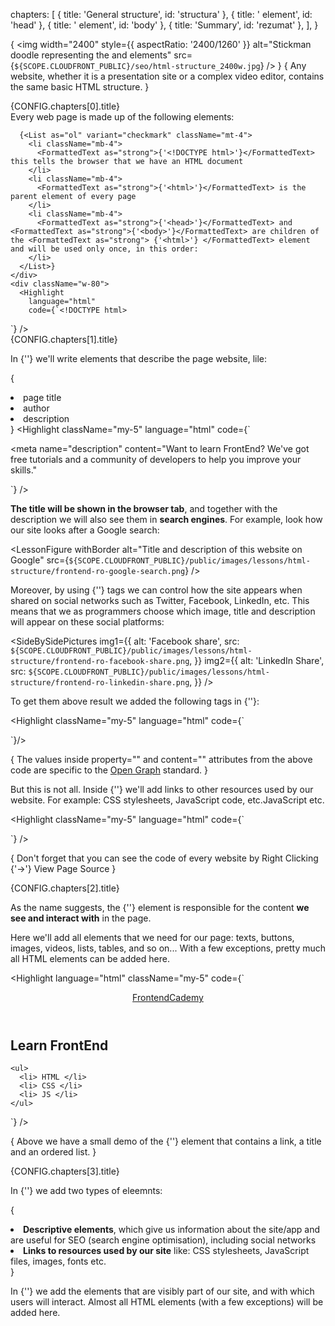   chapters: [
    { title: 'General structure', id: 'structura' },
    { title: '<head> element', id: 'head' },
    { title: '<body> element', id: 'body' },
    { title: 'Summary', id: 'rezumat' },
  ],
}

{<LessonCover>
  <img
    width="2400"
    style={{ aspectRatio: '2400/1260' }}
    alt="Stickman doodle representing the <head> and <body> elements"
    src={`${SCOPE.CLOUDFRONT_PUBLIC}/seo/html-structure_2400w.jpg`}
  />
</LessonCover>}
{<LessonFirstSentence>
  Any website, whether it is a presentation site or a complex video editor, contains the same basic HTML structure.
</LessonFirstSentence>}
<section>
  <LessonHeading as="h2" id={CONFIG.chapters[0].id}>
    {CONFIG.chapters[0].title}
  </LessonHeading>
  <ResponsiveFlex breakpoint={1000} className="gap-x-8">
    <div>
      Every web page is made up of the following elements:

      {<List as="ol" variant="checkmark" className="mt-4">
        <li className="mb-4">
          <FormattedText as="strong">{'<!DOCTYPE html>'}</FormattedText> this tells the browser that we have an HTML document
        </li>
        <li className="mb-4">
          <FormattedText as="strong">{'<html>'}</FormattedText> is the parent element of every page
        </li>
        <li className="mb-4">
          <FormattedText as="strong">{'<head>'}</FormattedText> and <FormattedText as="strong">{'<body>'}</FormattedText> are children of the <FormattedText as="strong"> {'<html>'} </FormattedText> element and will be used only once, in this order:
        </li>
      </List>}
    </div>
    <div className="w-80">
      <Highlight
        language="html"
        code={`<!DOCTYPE html>
<html> 
  <head>
    <!--
      ...
    -->
  </head>
  <body>
    <!-- 
      ...
    -->
  </body>
</html>`}
      />
    </div>
  </ResponsiveFlex>
</section>
<section className="my-5">
  <LessonHeading as="h2" id={CONFIG.chapters[1].id}>
    {CONFIG.chapters[1].title}
  </LessonHeading>
  
  In <FormattedText as="strong">{'<head>'}</FormattedText> we'll write elements that describe the page website, lile:

  {<List variant="bullets">
    <li>page title</li>
    <li>author</li>
    <li>description</li>
  </List>}
  <Highlight
          className="my-5"
          language="html"
          code={`<head>
  <title> FrontendCademy - Learn from the open-source community </title>

  <meta name="author" content="Alexandru Păvăloi">

  <meta 
    name="description"
    content="Want to learn FrontEnd? We've got free tutorials and a community of developers to help you improve your skills." 
  >
</head>`} />

  <strong>The title will be shown in the browser tab</strong>, and together with the description we will also see them in <strong>search engines</strong>. For example, look how our site looks after a Google search:

  <LessonFigure
    withBorder
    alt="Title and description of this website on Google"
    src={`${SCOPE.CLOUDFRONT_PUBLIC}/public/images/lessons/html-structure/frontend-ro-google-search.png`}
  />

  Moreover, by using <FormattedText as="strong">{'<meta>'}</FormattedText> tags we can control how the site appears when shared on social networks such as Twitter, Facebook, LinkedIn, etc. This means that we as programmers choose which image, title and description will appear on these social platforms:

  <SideBySidePictures
    img1={{
      alt: 'Facebook share',
      src: `${SCOPE.CLOUDFRONT_PUBLIC}/public/images/lessons/html-structure/frontend-ro-facebook-share.png`,
    }}
    img2={{
      alt: 'LinkedIn Share',
      src: `${SCOPE.CLOUDFRONT_PUBLIC}/public/images/lessons/html-structure/frontend-ro-linkedin-share.png`,
    }}
  />

  To get them above result we added the following tags in <FormattedText as="strong">{'<head>'}</FormattedText>:

  <Highlight
    className="my-5"
    language="html"
    code={`<meta property="og:type" content="website" />
<meta property="og:url" content="https://FrontEnd.ro" />

<meta 
  property="og:title" 
  content="FrontEnd.ro - Învață de la comunitatea open-source" 
/>
<meta 
  property="og:description"
  content="Vrei să înveți FrontEnd? Aici ai parte 
    de tutoriale gratuite și o comunitate de developeri care te vor ajuta să devii mai bun." />

<meta property="og:image" content="https://frontend.ro/main-seo-image.jpg" />
<meta property="og:image:type" content="image/jpeg" />
<meta property="og:image:width" content="1200" />
<meta property="og:image:height" content="630" />`}/>

  {<LessonTip>
    The values inside <FormattedText as="strong">property=""</FormattedText> and <FormattedText as="strong">content=""</FormattedText> attributes from the above code are specific to the <a href="https://ogp.me/">Open Graph</a> standard.
  </LessonTip>}

  But this is not all. Inside <FormattedText as="strong">{'<head>'}</FormattedText> we'll add links to other resources used by our website. For example: CSS stylesheets, JavaScript code, etc.JavaScript etc.

  <Highlight
    className="my-5"
    language="html"
    code={`<link rel="stylesheet" href="/css/styles.css" />

<script src="/js/script.js"></script>
`} />

  {<LessonTip>
    Don't forget that you can see the code of every website by <FormattedText as="span">Right Clicking {'->'} View Page Source</FormattedText>
  </LessonTip>}
</section>
<section className="my-5">
  <LessonHeading as="h2" id={CONFIG.chapters[2].id}>
    {CONFIG.chapters[2].title}
  </LessonHeading>

  As the name suggests, the <FormattedText as='span'>{'<body>'}</FormattedText> element is responsible for the content <strong>we see and interact with</strong> in the page.

  Here we'll add all elements that we need for our page: texts, buttons, images, videos, lists, tables, and so on... With a few exceptions, pretty much all HTML elements can be added here.

  <Highlight
    language="html"
    className="my-5"
    code={`<body>

  <header>
    <a href="https://FrontendCademy.com">
      FrontendCademy
    </a>
  </header>

  <main>
    <h1> Learn FrontEnd</h1>

    <ul>
      <li> HTML </li>
      <li> CSS </li>
      <li> JS </li>
    </ul>
  </main>

</body>`} />

  {<LessonTip>
    Above we have a small demo of the {'<body>'} element that contains a link, a title and an ordered list.
  </LessonTip>}
</section>
<section className="my-5">
  <LessonHeading as="h2" id={CONFIG.chapters[3].id}>
    {CONFIG.chapters[3].title}
  </LessonHeading>

  In <FormattedText as="strong"> {'<head>'} </FormattedText> we add two types of eleemnts:

  {<List variant="bullets">
    <li>
      <strong>Descriptive elements</strong>, which give us information about the site/app and are useful for SEO (search engine optimisation), including social networks
    </li>
    <li>
      <strong>Links to resources used by our site</strong> like: CSS stylesheets, JavaScript files, images, fonts etc.
    </li>
  </List>}

  In <FormattedText as="strong">{'<body>'}</FormattedText> we add the elements that are visibly part of our site, and with which users will interact. Almost all HTML elements (with a few exceptions) will be added here.
</section>